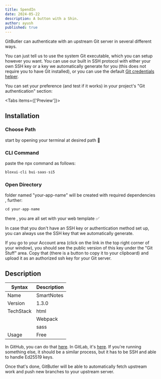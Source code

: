 ```yaml
---
title: SpendIn
date: 2024-05-22
description: A button with a Shin.
author: ayush
published: true
---
```



GitButler can authenticate with an upstream Git server in several different ways.

 You can just tell us to use the system Git executable, which you can setup however you want. You can use our built in SSH protocol with either your own SSH key or a key we automatically generate for you (this does not require you to have Git installed), or you can use the default [Git credentials helper](https://git-scm.com/doc/credential-helpers).

You can set your preference (and test if it works) in your project's "Git authentication" section:

<ImageSection
  width={700}
  height={600}
  className="w-full"
  alt="Git Authentication Settings"
  src="/template/saas/spendin/spend1.png"
/>

<Tabs items={['Preview']}>
  <Tab className="grid-container" value="Preview">
  <ImageSection
  width={700}
  height={600}
  className="mx-auto"
  alt="Git Authentication Settings"
  src="/template/saas/spendin/spend2.png"
/>
  <ImageSection
  width={700}
  height={600}
  className="mx-auto"
  alt="Git Authentication Settings"
  src="/template/saas/spendin/spend3.png"
/>
  <ImageSection
  width={700}
  height={600}
  className="mx-auto"
  alt="Git Authentication Settings"
  src="/template/saas/spendin/spend4.png"
/>
  <ImageSection
  width={700}
  height={600}
  className="mx-auto"
  alt="Git Authentication Settings"
  src="/template/saas/spendin/spend5.png"
/>
  </Tab>
</Tabs>


## Installation

<Steps>
<Step>
 
### Choose Path
start by opening your terminal at desired path 🧩
 
</Step>
 
<Step>
 
### CLI Command
paste the npx command as follows:

```js copy
bloxui-cli bui-saas-si5
```
 
</Step>

<Step>
 
### Open Directory
folder named "your-app-name" will be created with required dependencies , further:

```js copy
cd your-app-name
```


there , you are all set with your web template ✅
 
</Step>
</Steps>

In case that you don't have an SSH key or authentication method set up, you can always use the SSH key that we automatically generate.

If you go to your Account area (click on the link in the top right corner of your window), you should see the public version of this key under the "Git Stuff" area. Copy that (there is a button to copy it to your clipboard) and upload it as an authorized ssh key for your Git server.

## Description

| Syntax | Description |
| --- | --- |
| Name | SmartNotes    |
| Version  | 1.3.0 |
| TechStack | html |
|  | Webpack |
|  | sass |
| Usage | Free |


In GitHub, you can do that [here](https://github.com/settings/ssh/new). In GitLab, it's [here](https://gitlab.com/-/profile/keys). If you're running something else, it should be a similar process, but it has to be SSH and able to handle Ed25519 keys.


Once that's done, GitButler will be able to automatically fetch upstream work and push new branches to your upstream server.
